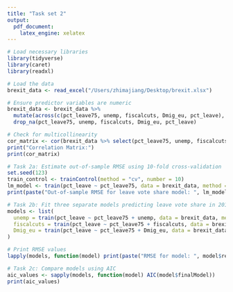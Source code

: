 ```yaml
---
title: "Task set 2"
output: 
  pdf_document: 
    latex_engine: xelatex
---
```


```r
# Load necessary libraries
library(tidyverse)
library(caret)
library(readxl)

# Load the data
brexit_data <- read_excel("/Users/zhimajiang/Desktop/brexit.xlsx")

# Ensure predictor variables are numeric
brexit_data <- brexit_data %>% 
  mutate(across(c(pct_leave75, unemp, fiscalcuts, Dmig_eu, pct_leave), ~suppressWarnings(as.numeric(.)))) %>% 
  drop_na(pct_leave75, unemp, fiscalcuts, Dmig_eu, pct_leave)

# Check for multicollinearity
cor_matrix <- cor(brexit_data %>% select(pct_leave75, unemp, fiscalcuts, Dmig_eu), use = "complete.obs")
print("Correlation Matrix:")
print(cor_matrix)
```

```r
# Task 2a: Estimate out-of-sample RMSE using 10-fold cross-validation
set.seed(123)
train_control <- trainControl(method = "cv", number = 10)
lm_model <- train(pct_leave ~ pct_leave75, data = brexit_data, method = "lm", trControl = train_control)
print(paste("Out-of-sample RMSE for leave vote share model: ", lm_model$results$RMSE))
```

```r
# Task 2b: Fit three separate models predicting leave vote share in 2016
models <- list(
  unemp = train(pct_leave ~ pct_leave75 + unemp, data = brexit_data, method = "lm", trControl = train_control),
  fiscalcuts = train(pct_leave ~ pct_leave75 + fiscalcuts, data = brexit_data, method = "lm", trControl = train_control),
  Dmig_eu = train(pct_leave ~ pct_leave75 + Dmig_eu, data = brexit_data, method = "lm", trControl = train_control)
)

# Print RMSE values
lapply(models, function(model) print(paste("RMSE for model: ", model$results$RMSE)))
```

```r
# Task 2c: Compare models using AIC
aic_values <- sapply(models, function(model) AIC(model$finalModel))
print(aic_values)
```
